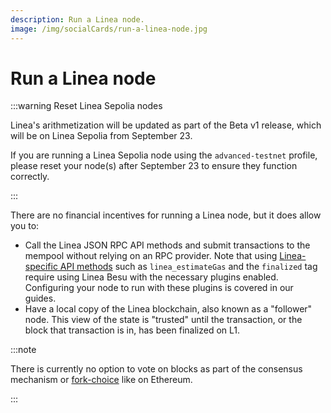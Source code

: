 ```yaml
---
description: Run a Linea node.
image: /img/socialCards/run-a-linea-node.jpg
---
```



# Run a Linea node

:::warning Reset Linea Sepolia nodes

Linea's arithmetization will be updated as part of the Beta v1 release, which will be on 
Linea Sepolia from September 23. 

If you are running a Linea Sepolia node using the `advanced-testnet` profile, please reset your
node(s) after September 23 to ensure they function correctly.

:::

There are no financial incentives for running a Linea node, but it does allow you to:

- Call the Linea JSON RPC API methods and submit transactions to the mempool without relying on an 
RPC provider. Note that using [Linea-specific API methods](../../reference/api/index.mdx) such as 
`linea_estimateGas` and the `finalized` tag require using Linea Besu with the necessary plugins 
enabled. Configuring your node to run with these plugins is covered in our guides. 
- Have a local copy of the Linea blockchain, also known as a "follower" node. This view of the 
state is "trusted" until the transaction, or the block that transaction is in, has been finalized 
on L1.

:::note

There is currently no option to vote on blocks as part of the consensus mechanism or [fork-choice](https://eth2book.info/capella/part3/forkchoice/#whats-a-fork-choice) 
like on Ethereum.

:::

<DocCardList />
